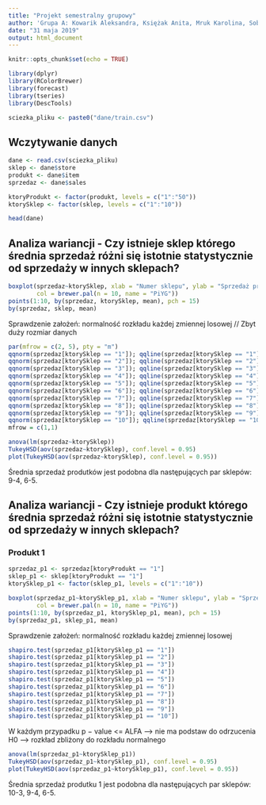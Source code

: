 ```yaml
---
title: "Projekt semestralny grupowy"
author: 'Grupa A: Kowarik Aleksandra, Księżak Anita, Mruk Karolina, Sobór Sandra, Stobiecka Izabela, Szymańska Joanna'
date: "31 maja 2019"
output: html_document
---
```


```r
knitr::opts_chunk$set(echo = TRUE)
```

```r
library(dplyr)
library(RColorBrewer)
library(forecast)
library(tseries)
library(DescTools)

sciezka_pliku <- paste0("dane/train.csv")
```

## Wczytywanie danych

```r
dane <- read.csv(sciezka_pliku)
sklep <- dane$store
produkt <- dane$item
sprzedaz <- dane$sales

ktoryProdukt <- factor(produkt, levels = c("1":"50"))
ktorySklep <- factor(sklep, levels = c("1":"10"))

head(dane)
```

## Analiza wariancji - Czy istnieje sklep którego średnia sprzedaż różni się istotnie statystycznie od sprzedaży w innych sklepach?

```r
boxplot(sprzedaz~ktorySklep, xlab = "Numer sklepu", ylab = "Sprzedaż produktów",
        col = brewer.pal(n = 10, name = "PiYG"))
points(1:10, by(sprzedaz, ktorySklep, mean), pch = 15)
by(sprzedaz, sklep, mean)

```

Sprawdzenie założeń: normalność rozkładu każdej zmiennej losowej // Zbyt duży rozmiar danych

 <!-- ```{r} -->
 <!-- shapiro.test(sprzedaz[ktorySklep == "1"]) -->
 <!-- shapiro.test(sprzedaz[ktorySklep == "2"]) -->
 <!-- shapiro.test(sprzedaz[ktorySklep == "3"]) -->
 <!-- shapiro.test(sprzedaz[ktorySklep == "4"]) -->
 <!-- shapiro.test(sprzedaz[ktorySklep == "5"]) -->
 <!-- shapiro.test(sprzedaz[ktorySklep == "6"]) -->
 <!-- shapiro.test(sprzedaz[ktorySklep == "7"]) -->
 <!-- shapiro.test(sprzedaz[ktorySklep == "8"]) -->
 <!-- shapiro.test(sprzedaz[ktorySklep == "9"]) -->
 <!-- shapiro.test(sprzedaz[ktorySklep == "10"]) -->
 <!-- ``` -->

```r
par(mfrow = c(2, 5), pty = "m")
qqnorm(sprzedaz[ktorySklep == "1"]); qqline(sprzedaz[ktorySklep == "1"] ,col = "red")
qqnorm(sprzedaz[ktorySklep == "2"]); qqline(sprzedaz[ktorySklep == "2"] ,col = "red")
qqnorm(sprzedaz[ktorySklep == "3"]); qqline(sprzedaz[ktorySklep == "3"] ,col = "red")
qqnorm(sprzedaz[ktorySklep == "4"]); qqline(sprzedaz[ktorySklep == "4"] ,col = "red")
qqnorm(sprzedaz[ktorySklep == "5"]); qqline(sprzedaz[ktorySklep == "5"] ,col = "red")
qqnorm(sprzedaz[ktorySklep == "6"]); qqline(sprzedaz[ktorySklep == "6"] ,col = "red")
qqnorm(sprzedaz[ktorySklep == "7"]); qqline(sprzedaz[ktorySklep == "7"] ,col = "red")
qqnorm(sprzedaz[ktorySklep == "8"]); qqline(sprzedaz[ktorySklep == "8"] ,col = "red")
qqnorm(sprzedaz[ktorySklep == "9"]); qqline(sprzedaz[ktorySklep == "9"] ,col = "red")
qqnorm(sprzedaz[ktorySklep == "10"]); qqline(sprzedaz[ktorySklep == "10"] ,col = "red")
mfrow = c(1,1)
```

```r
anova(lm(sprzedaz~ktorySklep))
TukeyHSD(aov(sprzedaz~ktorySklep), conf.level = 0.95)
plot(TukeyHSD(aov(sprzedaz~ktorySklep), conf.level = 0.95))
```


Średnia sprzedaż produtków jest podobna dla następujących par sklepów: 9-4, 6-5.


## Analiza wariancji - Czy istnieje produkt którego średnia sprzedaż różni się istotnie statystycznie od sprzedaży w innych sklepach?

### Produkt 1

```r
sprzedaz_p1 <- sprzedaz[ktoryProdukt == "1"]
sklep_p1 <- sklep[ktoryProdukt == "1"]
ktorySklep_p1 <- factor(sklep_p1, levels = c("1":"10"))

boxplot(sprzedaz_p1~ktorySklep_p1, xlab = "Numer sklepu", ylab = "Sprzedaż produktu pierwszego",
        col = brewer.pal(n = 10, name = "PiYG"))
points(1:10, by(sprzedaz_p1, ktorySklep_p1, mean), pch = 15)
by(sprzedaz_p1, sklep_p1, mean)

```

Sprawdzenie założeń: normalność rozkładu każdej zmiennej losowej

```r
shapiro.test(sprzedaz_p1[ktorySklep_p1 == "1"])
shapiro.test(sprzedaz_p1[ktorySklep_p1 == "2"])
shapiro.test(sprzedaz_p1[ktorySklep_p1 == "3"])
shapiro.test(sprzedaz_p1[ktorySklep_p1 == "4"])
shapiro.test(sprzedaz_p1[ktorySklep_p1 == "5"])
shapiro.test(sprzedaz_p1[ktorySklep_p1 == "6"])
shapiro.test(sprzedaz_p1[ktorySklep_p1 == "7"])
shapiro.test(sprzedaz_p1[ktorySklep_p1 == "8"])
shapiro.test(sprzedaz_p1[ktorySklep_p1 == "9"])
shapiro.test(sprzedaz_p1[ktorySklep_p1 == "10"])
```

W każdym przypadku p − value <= ALFA --> nie ma podstaw do odrzucenia H0 --> rozkład zbliżony do rozkładu normalnego

```r
anova(lm(sprzedaz_p1~ktorySklep_p1))
TukeyHSD(aov(sprzedaz_p1~ktorySklep_p1), conf.level = 0.95)
plot(TukeyHSD(aov(sprzedaz_p1~ktorySklep_p1), conf.level = 0.95))
```

Średnia sprzedaż produtku 1 jest podobna dla następujących par sklepów: 10-3, 9-4, 6-5.
